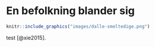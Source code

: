 
# En befolkning blander sig {#kap1}

```r
knitr::include_graphics("images/dalle-smeltedige.png")
```

test [@xie2015].
